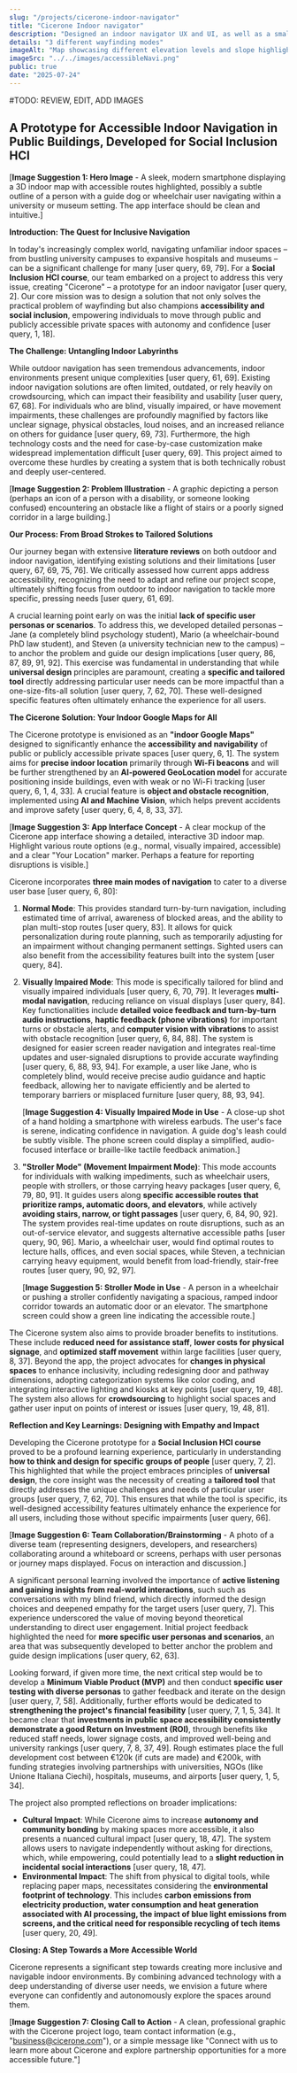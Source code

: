 ```yaml
---
slug: "/projects/cicerone-indoor-navigator"
title: "Cicerone Indoor navigator"
description: "Designed an indoor navigator UX and UI, as well as a small scale feasibility study, focusing on social inclusion and equal access to space"
details: "3 different wayfinding modes"
imageAlt: "Map showcasing different elevation levels and slope highlightings"
imageSrc: "../../images/accessibleNavi.png"
public: true
date: "2025-07-24"
---
```


#TODO: REVIEW, EDIT, ADD IMAGES

## A Prototype for Accessible Indoor Navigation in Public Buildings, Developed for Social Inclusion HCI

[**Image Suggestion 1: Hero Image** - A sleek, modern smartphone displaying a 3D indoor map with accessible routes highlighted, possibly a subtle outline of a person with a guide dog or wheelchair user navigating within a university or museum setting. The app interface should be clean and intuitive.]

**Introduction: The Quest for Inclusive Navigation**

In today's increasingly complex world, navigating unfamiliar indoor spaces – from bustling university campuses to expansive hospitals and museums – can be a significant challenge for many [user query, 69, 79]. For a **Social Inclusion HCI course**, our team embarked on a project to address this very issue, creating "Cicerone" – a prototype for an indoor navigator [user query, 2]. Our core mission was to design a solution that not only solves the practical problem of wayfinding but also champions **accessibility and social inclusion**, empowering individuals to move through public and publicly accessible private spaces with autonomy and confidence [user query, 1, 18].

**The Challenge: Untangling Indoor Labyrinths**

While outdoor navigation has seen tremendous advancements, indoor environments present unique complexities [user query, 61, 69]. Existing indoor navigation solutions are often limited, outdated, or rely heavily on crowdsourcing, which can impact their feasibility and usability [user query, 67, 68]. For individuals who are blind, visually impaired, or have movement impairments, these challenges are profoundly magnified by factors like unclear signage, physical obstacles, loud noises, and an increased reliance on others for guidance [user query, 69, 73]. Furthermore, the high technology costs and the need for case-by-case customization make widespread implementation difficult [user query, 69]. This project aimed to overcome these hurdles by creating a system that is both technically robust and deeply user-centered.

[**Image Suggestion 2: Problem Illustration** - A graphic depicting a person (perhaps an icon of a person with a disability, or someone looking confused) encountering an obstacle like a flight of stairs or a poorly signed corridor in a large building.]

**Our Process: From Broad Strokes to Tailored Solutions**

Our journey began with extensive **literature reviews** on both outdoor and indoor navigation, identifying existing solutions and their limitations [user query, 67, 69, 75, 76]. We critically assessed how current apps address accessibility, recognizing the need to adapt and refine our project scope, ultimately shifting focus from outdoor to indoor navigation to tackle more specific, pressing needs [user query, 61, 69].

A crucial learning point early on was the initial **lack of specific user personas or scenarios**. To address this, we developed detailed personas – Jane (a completely blind psychology student), Mario (a wheelchair-bound PhD law student), and Steven (a university technician new to the campus) – to anchor the problem and guide our design implications [user query, 86, 87, 89, 91, 92]. This exercise was fundamental in understanding that while **universal design** principles are paramount, creating a **specific and tailored tool** directly addressing particular user needs can be more impactful than a one-size-fits-all solution [user query, 7, 62, 70]. These well-designed specific features often ultimately enhance the experience for all users.

**The Cicerone Solution: Your Indoor Google Maps for All**

The Cicerone prototype is envisioned as an **"indoor Google Maps"** designed to significantly enhance the **accessibility and navigability** of public or publicly accessible private spaces [user query, 6, 1]. The system aims for **precise indoor location** primarily through **Wi-Fi beacons** and will be further strengthened by an **AI-powered GeoLocation model** for accurate positioning inside buildings, even with weak or no Wi-Fi tracking [user query, 6, 1, 4, 33]. A crucial feature is **object and obstacle recognition**, implemented using **AI and Machine Vision**, which helps prevent accidents and improve safety [user query, 6, 4, 8, 33, 37].

[**Image Suggestion 3: App Interface Concept** - A clear mockup of the Cicerone app interface showing a detailed, interactive 3D indoor map. Highlight various route options (e.g., normal, visually impaired, accessible) and a clear "Your Location" marker. Perhaps a feature for reporting disruptions is visible.]

Cicerone incorporates **three main modes of navigation** to cater to a diverse user base [user query, 6, 80]:

1.  **Normal Mode**: This provides standard turn-by-turn navigation, including estimated time of arrival, awareness of blocked areas, and the ability to plan multi-stop routes [user query, 83]. It allows for quick personalization during route planning, such as temporarily adjusting for an impairment without changing permanent settings. Sighted users can also benefit from the accessibility features built into the system [user query, 84].

2.  **Visually Impaired Mode**: This mode is specifically tailored for blind and visually impaired individuals [user query, 6, 70, 79]. It leverages **multi-modal navigation**, reducing reliance on visual displays [user query, 84]. Key functionalities include **detailed voice feedback and turn-by-turn audio instructions**, **haptic feedback (phone vibrations)** for important turns or obstacle alerts, and **computer vision with vibrations** to assist with obstacle recognition [user query, 6, 84, 88]. The system is designed for easier screen reader navigation and integrates real-time updates and user-signaled disruptions to provide accurate wayfinding [user query, 6, 88, 93, 94]. For example, a user like Jane, who is completely blind, would receive precise audio guidance and haptic feedback, allowing her to navigate efficiently and be alerted to temporary barriers or misplaced furniture [user query, 88, 93, 94].

    [**Image Suggestion 4: Visually Impaired Mode in Use** - A close-up shot of a hand holding a smartphone with wireless earbuds. The user's face is serene, indicating confidence in navigation. A guide dog's leash could be subtly visible. The phone screen could display a simplified, audio-focused interface or braille-like tactile feedback animation.]

3.  **"Stroller Mode" (Movement Impairment Mode)**: This mode accounts for individuals with walking impediments, such as wheelchair users, people with strollers, or those carrying heavy packages [user query, 6, 79, 80, 91]. It guides users along **specific accessible routes that prioritize ramps, automatic doors, and elevators**, while actively **avoiding stairs, narrow, or tight passages** [user query, 6, 84, 90, 92]. The system provides real-time updates on route disruptions, such as an out-of-service elevator, and suggests alternative accessible paths [user query, 90, 96]. Mario, a wheelchair user, would find optimal routes to lecture halls, offices, and even social spaces, while Steven, a technician carrying heavy equipment, would benefit from load-friendly, stair-free routes [user query, 90, 92, 97].

    [**Image Suggestion 5: Stroller Mode in Use** - A person in a wheelchair or pushing a stroller confidently navigating a spacious, ramped indoor corridor towards an automatic door or an elevator. The smartphone screen could show a green line indicating the accessible route.]

The Cicerone system also aims to provide broader benefits to institutions. These include **reduced need for assistance staff**, **lower costs for physical signage**, and **optimized staff movement** within large facilities [user query, 8, 37]. Beyond the app, the project advocates for **changes in physical spaces** to enhance inclusivity, including redesigning door and pathway dimensions, adopting categorization systems like color coding, and integrating interactive lighting and kiosks at key points [user query, 19, 48]. The system also allows for **crowdsourcing** to highlight social spaces and gather user input on points of interest or issues [user query, 19, 48, 81].

**Reflection and Key Learnings: Designing with Empathy and Impact**

Developing the Cicerone prototype for a **Social Inclusion HCI course** proved to be a profound learning experience, particularly in understanding **how to think and design for specific groups of people** [user query, 7, 2]. This highlighted that while the project embraces principles of **universal design**, the core insight was the necessity of creating a **tailored tool** that directly addresses the unique challenges and needs of particular user groups [user query, 7, 62, 70]. This ensures that while the tool is specific, its well-designed accessibility features ultimately enhance the experience for all users, including those without specific impairments [user query, 66].

[**Image Suggestion 6: Team Collaboration/Brainstorming** - A photo of a diverse team (representing designers, developers, and researchers) collaborating around a whiteboard or screens, perhaps with user personas or journey maps displayed. Focus on interaction and discussion.]

A significant personal learning involved the importance of **active listening and gaining insights from real-world interactions**, such such as conversations with my blind friend, which directly informed the design choices and deepened empathy for the target users [user query, 7]. This experience underscored the value of moving beyond theoretical understanding to direct user engagement. Initial project feedback highlighted the need for **more specific user personas and scenarios**, an area that was subsequently developed to better anchor the problem and guide design implications [user query, 62, 63].

Looking forward, if given more time, the next critical step would be to develop a **Minimum Viable Product (MVP)** and then conduct **specific user testing with diverse personas** to gather feedback and iterate on the design [user query, 7, 58]. Additionally, further efforts would be dedicated to **strengthening the project's financial feasibility** [user query, 7, 1, 5, 34]. It became clear that **investments in public space accessibility consistently demonstrate a good Return on Investment (ROI)**, through benefits like reduced staff needs, lower signage costs, and improved well-being and university rankings [user query, 7, 8, 37, 49]. Rough estimates place the full development cost between €120k (if cuts are made) and €200k, with funding strategies involving partnerships with universities, NGOs (like Unione Italiana Ciechi), hospitals, museums, and airports [user query, 1, 5, 34].

The project also prompted reflections on broader implications:

- **Cultural Impact**: While Cicerone aims to increase **autonomy and community bonding** by making spaces more accessible, it also presents a nuanced cultural impact [user query, 18, 47]. The system allows users to navigate independently without asking for directions, which, while empowering, could potentially lead to a **slight reduction in incidental social interactions** [user query, 18, 47].
- **Environmental Impact**: The shift from physical to digital tools, while replacing paper maps, necessitates considering the **environmental footprint of technology**. This includes **carbon emissions from electricity production, water consumption and heat generation associated with AI processing, the impact of blue light emissions from screens, and the critical need for responsible recycling of tech items** [user query, 20, 49].

**Closing: A Step Towards a More Accessible World**

Cicerone represents a significant step towards creating more inclusive and navigable indoor environments. By combining advanced technology with a deep understanding of diverse user needs, we envision a future where everyone can confidently and autonomously explore the spaces around them.

[**Image Suggestion 7: Closing Call to Action** - A clean, professional graphic with the Cicerone project logo, team contact information (e.g., "business@cicerone.com"), or a simple message like "Connect with us to learn more about Cicerone and explore partnership opportunities for a more accessible future."]
